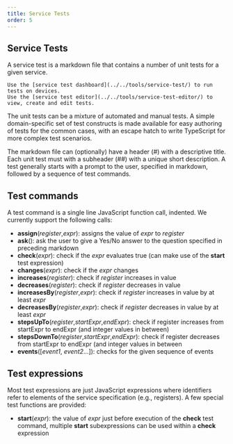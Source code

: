 ```yaml
---
title: Service Tests
order: 5
---
```


## Service Tests

A service test is a markdown file that contains a number of unit tests for a
given service. 

```info
Use the [service test dashboard](../../tools/service-test/) to run tests on devices. 
Use the [service test editor](../../tools/service-test-editor/) to
view, create and edit tests.
```

The unit tests can be a mixture of automated and manual tests.
A simple domain-specific set of test constructs is made available for easy
authoring of tests for the common cases, with an escape hatch to write TypeScript
for more complex test scenarios.

The markdown file can (optionally) have a header (#) with a descriptive title. Each unit
test must with a subheader (##) with a unique short description. A test
generally starts with a prompt to the user, specified in markdown, followed by 
a sequence of test commands. 

## Test commands

A test command is a single line JavaScript function call, indented. We currently
support the following calls:

- **assign**(*register*,*expr*): assigns the value of *expr* to *register*
- **ask**(): ask the user to give a Yes/No answer to the question specified in preceding markdown
- **check**(*expr*): check if the *expr* evaluates true (can make use of the **start** test expression)
- **changes**(*expr*): check if the *expr* changes
- **increases**(*register*): check if *register* increases in value
- **decreases**(*register*): check if *register* decreases in value
- **increasesBy**(*register*,*expr*): check if *register* increases in value by at least *expr*
- **decreasesBy**(*register*,*expr*): check if *register* decreases in value by at least *expr*
- **stepsUpTo**(*register*,*startExpr*,*endExpr*): check if register increases from startExpr to endExpr (and integer values in between)
- **stepsDownTo**(*register*,*startExpr*,*endExpr*): check if register decreases from startExpr to endExpr (and integer values in between
- **events**([*event1*, *event2*...]): checks for the given sequence of events

## Test expressions

Most test expressions are just JavaScript expressions where identifiers 
refer to elements of the service specification (e.g., registers). A few 
special test functions are provided:
- **start**(*expr*): the value of *expr* just before execution of the **check** test command, multiple **start** subexpressions can be used within a **check** expression



